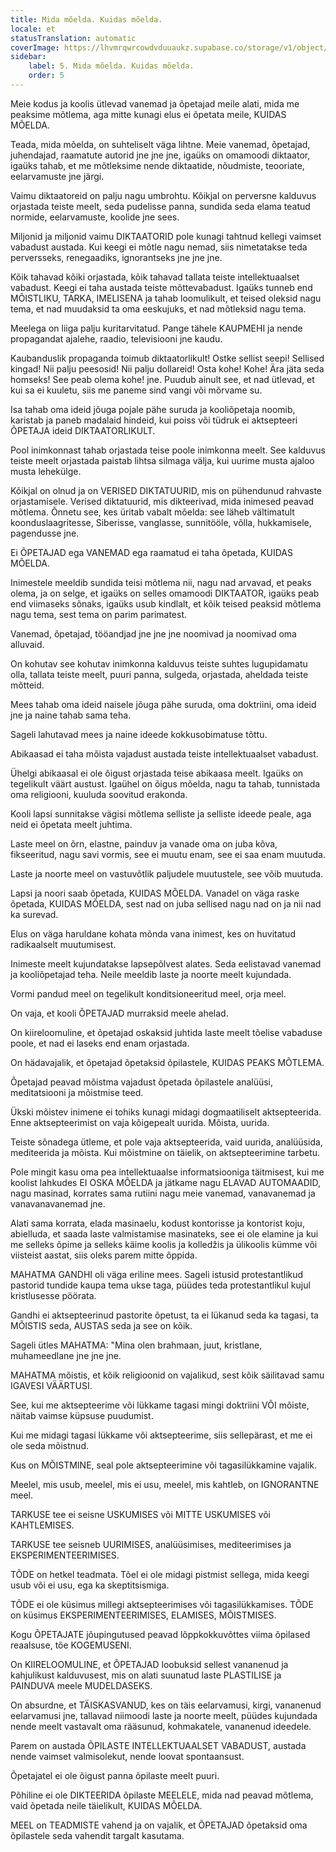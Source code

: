 ```yaml
---
title: Mida mõelda. Kuidas mõelda.
locale: et
statusTranslation: automatic
coverImage: https://lhvmrqwrcowdvduuaukz.supabase.co/storage/v1/object/public/strapi-uploads/small_cover-educacion-fundamental.webp-2d51a7828a2b1309555be27f7e2a61a0.webp
sidebar:
    label: 5. Mida mõelda. Kuidas mõelda.
    order: 5
---
```

Meie kodus ja koolis ütlevad vanemad ja õpetajad meile alati, mida me peaksime mõtlema, aga mitte kunagi elus ei õpetata meile, KUIDAS MÕELDA.

Teada, mida mõelda, on suhteliselt väga lihtne. Meie vanemad, õpetajad, juhendajad, raamatute autorid jne jne jne, igaüks on omamoodi diktaator, igaüks tahab, et me mõtleksime nende diktaatide, nõudmiste, teooriate, eelarvamuste jne järgi.

Vaimu diktaatoreid on palju nagu umbrohtu. Kõikjal on perversne kalduvus orjastada teiste meelt, seda pudelisse panna, sundida seda elama teatud normide, eelarvamuste, koolide jne sees.

Miljonid ja miljonid vaimu DIKTAATORID pole kunagi tahtnud kellegi vaimset vabadust austada. Kui keegi ei mõtle nagu nemad, siis nimetatakse teda perversseks, renegaadiks, ignorantseks jne jne jne.

Kõik tahavad kõiki orjastada, kõik tahavad tallata teiste intellektuaalset vabadust. Keegi ei taha austada teiste mõttevabadust. Igaüks tunneb end MÕISTLIKU, TARKA, IMELISENA ja tahab loomulikult, et teised oleksid nagu tema, et nad muudaksid ta oma eeskujuks, et nad mõtleksid nagu tema.

Meelega on liiga palju kuritarvitatud. Pange tähele KAUPMEHI ja nende propagandat ajalehe, raadio, televisiooni jne kaudu.

Kaubanduslik propaganda toimub diktaatorlikult! Ostke sellist seepi! Sellised kingad! Nii palju peesosid! Nii palju dollareid! Osta kohe! Kohe! Ära jäta seda homseks! See peab olema kohe! jne. Puudub ainult see, et nad ütlevad, et kui sa ei kuuletu, siis me paneme sind vangi või mõrvame su.

Isa tahab oma ideid jõuga pojale pähe suruda ja kooliõpetaja noomib, karistab ja paneb madalaid hindeid, kui poiss või tüdruk ei aktsepteeri ÕPETAJA ideid DIKTAATORLIKULT.

Pool inimkonnast tahab orjastada teise poole inimkonna meelt. See kalduvus teiste meelt orjastada paistab lihtsa silmaga välja, kui uurime musta ajaloo musta lehekülge.

Kõikjal on olnud ja on VERISED DIKTATUURID, mis on pühendunud rahvaste orjastamisele. Verised diktatuurid, mis dikteerivad, mida inimesed peavad mõtlema. Õnnetu see, kes üritab vabalt mõelda: see läheb vältimatult koonduslaagritesse, Siberisse, vanglasse, sunnitööle, võlla, hukkamisele, pagendusse jne.

Ei ÕPETAJAD ega VANEMAD ega raamatud ei taha õpetada, KUIDAS MÕELDA.

Inimestele meeldib sundida teisi mõtlema nii, nagu nad arvavad, et peaks olema, ja on selge, et igaüks on selles omamoodi DIKTAATOR, igaüks peab end viimaseks sõnaks, igaüks usub kindlalt, et kõik teised peaksid mõtlema nagu tema, sest tema on parim parimatest.

Vanemad, õpetajad, tööandjad jne jne jne noomivad ja noomivad oma alluvaid.

On kohutav see kohutav inimkonna kalduvus teiste suhtes lugupidamatu olla, tallata teiste meelt, puuri panna, sulgeda, orjastada, aheldada teiste mõtteid.

Mees tahab oma ideid naisele jõuga pähe suruda, oma doktriini, oma ideid jne ja naine tahab sama teha.

Sageli lahutavad mees ja naine ideede kokkusobimatuse tõttu.

Abikaasad ei taha mõista vajadust austada teiste intellektuaalset vabadust.

Ühelgi abikaasal ei ole õigust orjastada teise abikaasa meelt. Igaüks on tegelikult väärt austust. Igaühel on õigus mõelda, nagu ta tahab, tunnistada oma religiooni, kuuluda soovitud erakonda.

Kooli lapsi sunnitakse vägisi mõtlema selliste ja selliste ideede peale, aga neid ei õpetata meelt juhtima.

Laste meel on õrn, elastne, painduv ja vanade oma on juba kõva, fikseeritud, nagu savi vormis, see ei muutu enam, see ei saa enam muutuda.

Laste ja noorte meel on vastuvõtlik paljudele muutustele, see võib muutuda.

Lapsi ja noori saab õpetada, KUIDAS MÕELDA. Vanadel on väga raske õpetada, KUIDAS MÕELDA, sest nad on juba sellised nagu nad on ja nii nad ka surevad.

Elus on väga haruldane kohata mõnda vana inimest, kes on huvitatud radikaalselt muutumisest.

Inimeste meelt kujundatakse lapsepõlvest alates. Seda eelistavad vanemad ja kooliõpetajad teha. Neile meeldib laste ja noorte meelt kujundada.

Vormi pandud meel on tegelikult konditsioneeritud meel, orja meel.

On vaja, et kooli ÕPETAJAD murraksid meele ahelad.

On kiireloomuline, et õpetajad oskaksid juhtida laste meelt tõelise vabaduse poole, et nad ei laseks end enam orjastada.

On hädavajalik, et õpetajad õpetaksid õpilastele, KUIDAS PEAKS MÕTLEMA.

Õpetajad peavad mõistma vajadust õpetada õpilastele analüüsi, meditatsiooni ja mõistmise teed.

Ükski mõistev inimene ei tohiks kunagi midagi dogmaatiliselt aktsepteerida. Enne aktsepteerimist on vaja kõigepealt uurida. Mõista, uurida.

Teiste sõnadega ütleme, et pole vaja aktsepteerida, vaid uurida, analüüsida, mediteerida ja mõista. Kui mõistmine on täielik, on aktsepteerimine tarbetu.

Pole mingit kasu oma pea intellektuaalse informatsiooniga täitmisest, kui me koolist lahkudes EI OSKA MÕELDA ja jätkame nagu ELAVAD AUTOMAADID, nagu masinad, korrates sama rutiini nagu meie vanemad, vanavanemad ja vanavanavanemad jne.

Alati sama korrata, elada masinaelu, kodust kontorisse ja kontorist koju, abielluda, et saada laste valmistamise masinateks, see ei ole elamine ja kui me selleks õpime ja selleks käime koolis ja kolledžis ja ülikoolis kümme või viisteist aastat, siis oleks parem mitte õppida.

MAHATMA GANDHI oli väga eriline mees. Sageli istusid protestantlikud pastorid tundide kaupa tema ukse taga, püüdes teda protestantlikul kujul kristlusesse pöörata.

Gandhi ei aktsepteerinud pastorite õpetust, ta ei lükanud seda ka tagasi, ta MÕISTIS seda, AUSTAS seda ja see on kõik.

Sageli ütles MAHATMA: "Mina olen brahmaan, juut, kristlane, muhameedlane jne jne jne.

MAHATMA mõistis, et kõik religioonid on vajalikud, sest kõik säilitavad samu IGAVESI VÄÄRTUSI.

See, kui me aktsepteerime või lükkame tagasi mingi doktriini VÕI mõiste, näitab vaimse küpsuse puudumist.

Kui me midagi tagasi lükkame või aktsepteerime, siis sellepärast, et me ei ole seda mõistnud.

Kus on MÕISTMINE, seal pole aktsepteerimine või tagasilükkamine vajalik.

Meelel, mis usub, meelel, mis ei usu, meelel, mis kahtleb, on IGNORANTNE meel.

TARKUSE tee ei seisne USKUMISES või MITTE USKUMISES või KAHTLEMISES.

TARKUSE tee seisneb UURIMISES, analüüsimises, mediteerimises ja EKSPERIMENTEERIMISES.

TÕDE on hetkel teadmata. Tõel ei ole midagi pistmist sellega, mida keegi usub või ei usu, ega ka skeptitsismiga.

TÕDE ei ole küsimus millegi aktsepteerimises või tagasilükkamises. TÕDE on küsimus EKSPERIMENTEERIMISES, ELAMISES, MÕISTMISES.

Kogu ÕPETAJATE jõupingutused peavad lõppkokkuvõttes viima õpilased reaalsuse, tõe KOGEMUSENI.

On KIIRELOOMULINE, et ÕPETAJAD loobuksid sellest vananenud ja kahjulikust kalduvusest, mis on alati suunatud laste PLASTILISE ja PAINDUVA meele MUDELDASEKS.

On absurdne, et TÄISKASVANUD, kes on täis eelarvamusi, kirgi, vananenud eelarvamusi jne, tallavad niimoodi laste ja noorte meelt, püüdes kujundada nende meelt vastavalt oma rääsunud, kohmakatele, vananenud ideedele.

Parem on austada ÕPILASTE INTELLEKTUAALSET VABADUST, austada nende vaimset valmisolekut, nende loovat spontaansust.

Õpetajatel ei ole õigust panna õpilaste meelt puuri.

Põhiline ei ole DIKTEERIDA õpilaste MEELELE, mida nad peavad mõtlema, vaid õpetada neile täielikult, KUIDAS MÕELDA.

MEEL on TEADMISTE vahend ja on vajalik, et ÕPETAJAD õpetaksid oma õpilastele seda vahendit targalt kasutama.

